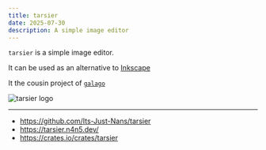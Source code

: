 ```yaml
---
title: tarsier
date: 2025-07-30
description: A simple image editor
---
```


`tarsier` is a simple image editor.

It can be used as an alternative to [Inkscape](https://inkscape.org/)

It the cousin project of [`galago`](https://galago.n4n5.dev/)

![tarsier logo](https://tarsier.n4n5.dev/tarsier.png)

---

- https://github.com/Its-Just-Nans/tarsier
- https://tarsier.n4n5.dev/
- https://crates.io/crates/tarsier

